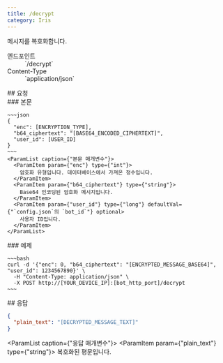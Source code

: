 ```yaml
---
title: /decrypt
category: Iris
---
```


<Section>
  메시지를 복호화합니다.

  <Dl>
    <Dt>엔드포인트</Dt>
    <Dd>
      <Endpoint method={"POST"}>`/decrypt`</Endpoint>
    </Dd>
    <Dt>Content-Type</Dt>
    <Dd>
      `application/json`
    </Dd>
  </Dl>
</Section>
<Section>
  ## 요청

  <Section>
    ### 본문

    ~~~json
    {
      "enc": [ENCRYPTION_TYPE],
      "b64_ciphertext": "[BASE64_ENCODED_CIPHERTEXT]",
      "user_id": [USER_ID]
    }
    ~~~
    <ParamList caption={"본문 매개변수"}>
      <ParamItem param={"enc"} type={"int"}>
        암호화 유형입니다. 데이터베이스에서 가져온 정수입니다.
      </ParamItem>
      <ParamItem param={"b64_ciphertext"} type={"string"}>
        Base64 인코딩된 암호화 메시지입니다.
      </ParamItem>
      <ParamItem param={"user_id"} type={"long"} defaultVal={"`config.json`의 `bot_id`"} optional>
        사용자 ID입니다.
      </ParamItem>
    </ParamList>
  </Section>
  <Section>
    ### 예제

    ~~~bash
    curl -d '{"enc": 0, "b64_ciphertext": "[ENCRYPTED_MESSAGE_BASE64]", "user_id": 1234567890}' \
      -H "Content-Type: application/json" \
      -X POST http://[YOUR_DEVICE_IP]:[bot_http_port]/decrypt
    ~~~
  </Section>
</Section>
<Section>
  ## 응답

  ~~~json
  {
    "plain_text": "[DECRYPTED_MESSAGE_TEXT]"
  }
  ~~~

  <ParamList caption={"응답 매개변수"}>
    <ParamItem param={"plain_text"} type={"string"}>
      복호화된 평문입니다.
    </ParamItem>
  </ParamList>
</Section>